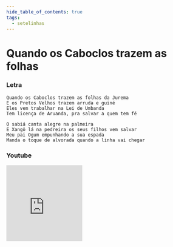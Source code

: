 ```yaml
---
hide_table_of_contents: true
tags:
  - setelinhas
---
```


# Quando os Caboclos trazem as folhas

### Letra

```text
Quando os Caboclos trazem as folhas da Jurema
E os Pretos Velhos trazem arruda e guiné
Eles vem trabalhar na Lei de Umbanda
Tem licença de Aruanda, pra salvar a quem tem fé

O sabiá canta alegre na palmeira
E Xangô lá na pedreira os seus filhos vem salvar
Meu pai Ogum empunhando a sua espada
Manda o toque de alvorada quando a linha vai chegar
```

### Youtube

<iframe
  width="200"
  height="200"
  src="https://www.youtube.com/embed/dC46y_Vxyu8"
  title="YouTube video player"
  frameborder="0"
  allow="accelerometer; autoplay; clipboard-write; encrypted-media; gyroscope; picture-in-picture; web-share"
  referrerpolicy="strict-origin-when-cross-origin"
  allowfullscreen
></iframe>
